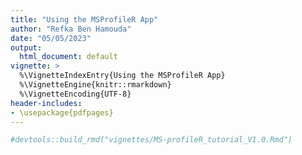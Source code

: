 ---
title: "Using the MSProfileR App"
author: "Refka Ben Hamouda"
date: "05/05/2023"
output:
  html_document: default
vignette: >
  %\VignetteIndexEntry{Using the MSProfileR App}
  %\VignetteEngine{knitr::rmarkdown}
  %\VignetteEncoding{UTF-8}
header-includes:
- \usepackage{pdfpages}
---

\includepdf[pages=-, pagecommand={}]{PDF/MS-profileR_tutorial_V1.0.pdf}

```{r, include=FALSE, echo=FALSE}
#devtools::build_rmd("vignettes/MS-profileR_tutorial_V1.0.Rmd")
```

